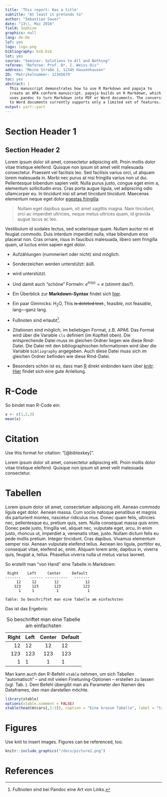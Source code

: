 ```yaml
---
title: 'This report: Has a title'
subtitle: "At least it pretends to"
author: "Sebastian Sauer"
date: "13\\. Mai 2016"
field: Sophism
graphics: null
lang: de-De
lof: yes
logo: logo.png
bibliography: bib.bib
lot: yes
course: "Seminar: Solutions to All and Nothing"
referee: "Referee: Prof. Dr. I. Weiss-Ois"
address: "Meine Straße 1, 12345 Hausenhausen"
ID: 'Matrikelnummer: 12345679'
toc: yes
abstract: |
  This manuscript demonstrates how to use R Markdown and papaja to
  create an APA conform manuscript. papaja builds on R Markdown, which
  uses pandoc to turn Markdown into PDF or Word documents. The conversion
  to Word documents currently supports only a limited set of features.
output: yart::yart
---
```



# Section Header 1

## Section Header 2


Lorem ipsum dolor sit amet, consectetur adipiscing elit. Proin mollis
dolor vitae tristique eleifend. Quisque non ipsum sit amet velit
malesuada consectetur. Praesent vel facilisis leo. Sed facilisis
varius orci, ut aliquam lorem malesuada in. Morbi nec purus at nisi
fringilla varius non ut dui. Pellentesque bibendum sapien velit. Nulla
purus justo, congue eget enim a, elementum sollicitudin eros. Cras
porta augue ligula, vel adipiscing odio ullamcorper eu. In tincidunt
nisi sit amet tincidunt tincidunt. Maecenas elementum neque eget dolor
[egestas fringilla](http://example.com):


> Nullam eget dapibus quam, sit amet sagittis magna. Nam tincidunt,
> orci ac imperdiet ultricies, neque metus ultrices quam, id gravida
> augue lacus ac leo.

Vestibulum id sodales lectus, sed scelerisque quam. Nullam auctor mi
et feugiat commodo. Duis interdum imperdiet nulla, vitae bibendum eros
placerat non. Cras ornare, risus in faucibus malesuada, libero sem
fringilla quam, ut luctus enim sapien eget dolor.


- Aufzählungen (nummeriert oder nicht) sind möglich.

- Sonderzeichen werden unterstützt: äüß.

- \LaTeX wird unterstützt.

- Und damit auch "schöne" Formeln: $e^{ln(e)}=e$ (stimmt das?).

- Ein Überblick zur **Markdown-Syntax** findet sich [hier](http://pandoc.org/README.html#pandocs-markdown).



- Ein paar Gimmicks: H~2~O, This ~~is deleted text.~~, feas*ible*, not feas*able*, lang---ganz lang.

- Fußnoten sind erlaubt[^1].

- Zitationen sind möglich, im beliebigen Format, z.B. APA6. Das Format wird über die Variable `cls` definiert (im Kopfteil oben). Die entsprechende Datei muss im gleichen Ordner liegen wie diese Rmd-Datei. Die Datei mit den bibliographischen Informationen wird über die Variable `bibliography` angegeben. Auch diese Datei muss sich im gleichen Ordner befinden wie diese Rmd-Datei. 

- Besonders schön ist es, dass man [R](https://cran.r-project.org) direkt einbinden kann über [knitr](http://yihui.name/knitr/). [Hier](http://galahad.well.ox.ac.uk/repro/) findet sich eine gute Anleitung.


[^1]: Fußnoten sind bei Pandoc eine Art von Links. 


# R-Code

So bindet man R-Code ein:

```r
x <- c(1,2,3)
mean(x)
```


# Citation

Use this format for citation: "[\@bibtexkey]".

Lorem ipsum dolor sit amet, consectetur adipiscing elit. Proin mollis
dolor vitae tristique eleifend. Quisque non ipsum sit amet velit
malesuada consectetur.




# Tabellen
Lorem ipsum dolor sit amet, consectetuer adipiscing elit. Aenean commodo ligula eget dolor. Aenean massa. Cum sociis natoque penatibus et magnis dis parturient montes, nascetur ridiculus mus. Donec quam felis, ultricies nec, pellentesque eu, pretium quis, sem. Nulla consequat massa quis enim. Donec pede justo, fringilla vel, aliquet nec, vulputate eget, arcu. In enim justo, rhoncus ut, imperdiet a, venenatis vitae, justo. Nullam dictum felis eu pede mollis pretium. Integer tincidunt. Cras dapibus. Vivamus elementum semper nisi. Aenean vulputate eleifend tellus. Aenean leo ligula, porttitor eu, consequat vitae, eleifend ac, enim. Aliquam lorem ante, dapibus in, viverra quis, feugiat a, tellus. Phasellus viverra nulla ut metus varius laoreet. 


So erstellt man "von Hand" eine Tabelle in Markdown:


```
 Right    Left     Center     Default
-------    ------ ----------   -------
     12     12        12            12
    123     123       123          123
      1     1          1             1
      
Table: So beschriftet man eine Tabelle am einfachsten

```

Das ist das Ergebnis:


  Right    Left     Center     Default
-------    ------ ----------   -------
     12     12        12            12
    123     123       123          123
      1     1          1             1
      
Table: So beschriftet man eine Tabelle am einfachsten


Man kann auch den R-Befehl `xtable` nehmen, um sich Tabellen "automatisch" -- und mit vielen Finetuning-Optionen -- erstellen zu lassen (vgl. Tab. \ref{tab:Tab2}). Dem Befehl übergibt man als Parameter den Namen des Dataframes, den man darstellen möchte.

```r
library(xtable)
options(xtable.comment = FALSE)
xtable(head(mtcars[,1:3]), caption = "Eine krasse Tabelle", label = "tab:Tab2")

```


# Figures

Use knit to insert images. Figures can be referenced, too.


```r
knitr::include_graphics("/docs/picture2.png")
```



# References

<!-- These lines ensure references are set with hanging indents in PDF documents -->
\setlength{\parindent}{-0.5in}
\setlength{\leftskip}{0.5in}



